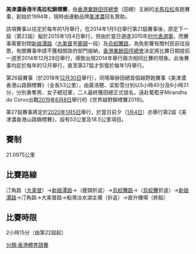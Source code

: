 {{expand|time=2015-09-11T13:29:03+00:00}}
{{unreferenced|time=2015-09-11T13:29:03+00:00}}
'''美津濃香港半馬拉松錦標賽'''，由[[香港業餘田徑總會|香港業餘田徑總會]]（田總）主辦的[[半馬拉松|半馬拉松]]長跑賽事，創始於1994年，現時由運動品牌[[美津濃|美津濃]]冠名贊助。

該項賽事以往定於每年的1月舉行，在2014年1月5日舉行第21屆賽事後，原定下一屆（第22屆）擬於2015年1月4日舉行，但由於當日適逢2015年[[村代表|村代表選舉]]，而賽事需要封閉[[新娘潭路|新娘潭路]]（[[大美督|大美督]]至[[鹿頸|鹿頸]]一段）及[[烏蛟騰路|烏蛟騰路]]，為免影響有關村民前往投票，有關賽事申請不獲相關政府部門接納，[[香港業餘田徑總會|香港業餘田徑總會]]決定將比賽日期提前一週至2014年12月28日舉行，導致出現2014年舉行兩次相同比賽的現象。此後賽事均定於每年的12月舉行，直至第27屆才恢復於每年1月舉行。

第26屆賽事（於2018年[[12月30日|12月30日]]舉行），同場舉辦田總首個越野跑賽事《美津濃香港山路錦標賽》（全長53公里），由黃浩聰、梁影雪分別以5小時40分及6小時31分，分別勇奪男、女子總冠軍，二人最終獲田總正式提名，遠赴葡萄牙Mirandha do Corvo出戰[[2019年|2019年]][[6月8日|6月8日]]舉行的《世界越野錦標賽2019》。

第27屆賽事將定於[[2020年|2020年]][[1月5日|1月5日]]舉行，於當日前夕（[[1月4日|1月4日]]）亦舉行第2屆《美津濃香港山路錦標賽》，設有53公里及18.5公里項目。

==賽制==
21.0975公里

==比賽路線==
汀角路（[[大美督|大美督]]）→[[新娘潭路|新娘潭路]]→（鹿頸折返）→[[烏蛟騰路|烏蛟騰路]]→（[[烏蛟騰|烏蛟騰]]折返）→[[新娘潭路|新娘潭路]]→汀角路→大美督路→船灣淡水湖主壩（折返）→直升機場（終點）

==比賽時限==
2小時15分（由第22屆起）

[[分類:香港體育競賽|分類:香港體育競賽]]